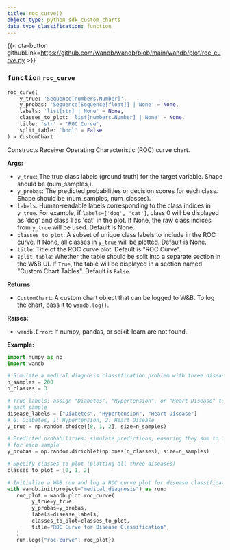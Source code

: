 ---
title: roc_curve()
object_type: python_sdk_custom_charts
data_type_classification: function
---

{{< cta-button githubLink=https://github.com/wandb/wandb/blob/main/wandb/plot/roc_curve.py >}}




### <kbd>function</kbd> `roc_curve`

```python
roc_curve(
    y_true: 'Sequence[numbers.Number]',
    y_probas: 'Sequence[Sequence[float]] | None' = None,
    labels: 'list[str] | None' = None,
    classes_to_plot: 'list[numbers.Number] | None' = None,
    title: 'str' = 'ROC Curve',
    split_table: 'bool' = False
) → CustomChart
```

Constructs Receiver Operating Characteristic (ROC) curve chart. 



**Args:**
 
 - `y_true`:  The true class labels (ground truth)  for the target variable. Shape should be (num_samples,). 
 - `y_probas`:  The predicted probabilities or  decision scores for each class. Shape should be (num_samples, num_classes). 
 - `labels`:  Human-readable labels corresponding to the class  indices in `y_true`. For example, if `labels=['dog', 'cat']`,  class 0 will be displayed as 'dog' and class 1 as 'cat' in the plot.  If None, the raw class indices from `y_true` will be used.  Default is None. 
 - `classes_to_plot`:  A subset of unique class labels  to include in the ROC curve. If None, all classes in `y_true` will  be plotted. Default is None. 
 - `title`:  Title of the ROC curve plot. Default is "ROC Curve". 
 - `split_table`:  Whether the table should be split into a separate  section in the W&B UI. If `True`, the table will be displayed in a  section named "Custom Chart Tables". Default is `False`. 



**Returns:**
 
 - `CustomChart`:  A custom chart object that can be logged to W&B. To log the  chart, pass it to `wandb.log()`. 



**Raises:**
 
 - `wandb.Error`:  If numpy, pandas, or scikit-learn are not found. 



**Example:**
 ```python
import numpy as np
import wandb

# Simulate a medical diagnosis classification problem with three diseases
n_samples = 200
n_classes = 3

# True labels: assign "Diabetes", "Hypertension", or "Heart Disease" to
# each sample
disease_labels = ["Diabetes", "Hypertension", "Heart Disease"]
# 0: Diabetes, 1: Hypertension, 2: Heart Disease
y_true = np.random.choice([0, 1, 2], size=n_samples)

# Predicted probabilities: simulate predictions, ensuring they sum to 1
# for each sample
y_probas = np.random.dirichlet(np.ones(n_classes), size=n_samples)

# Specify classes to plot (plotting all three diseases)
classes_to_plot = [0, 1, 2]

# Initialize a W&B run and log a ROC curve plot for disease classification
with wandb.init(project="medical_diagnosis") as run:
    roc_plot = wandb.plot.roc_curve(
         y_true=y_true,
         y_probas=y_probas,
         labels=disease_labels,
         classes_to_plot=classes_to_plot,
         title="ROC Curve for Disease Classification",
    )
    run.log({"roc-curve": roc_plot})
``` 
